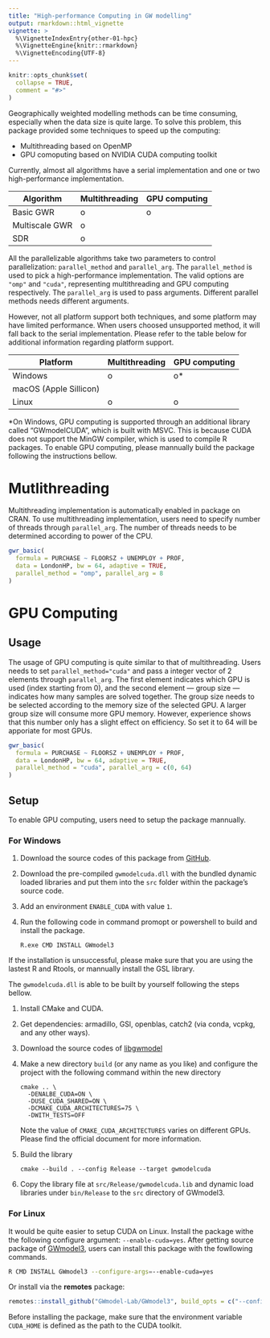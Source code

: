 ```yaml
---
title: "High-performance Computing in GW modelling"
output: rmarkdown::html_vignette
vignette: >
  %\VignetteIndexEntry{other-01-hpc}
  %\VignetteEngine{knitr::rmarkdown}
  %\VignetteEncoding{UTF-8}
---
```


```r
knitr::opts_chunk$set(
  collapse = TRUE,
  comment = "#>"
)
```

Geographically weighted modelling methods can be time consuming, especially when the data size is quite large.
To solve this problem, this package provided some techniques to speed up the computing:

- Multithreading based on OpenMP
- GPU comoputing based on NVIDIA CUDA computing toolkit

Currently, almost all algorithms have a serial implementation and one or two high-performance implementation.

| Algorithm      | Multithreading | GPU computing |
| -------------- | -------------- | ------------- |
| Basic GWR      | o              | o             |
| Multiscale GWR | o              |               |
| SDR           | o              |               |

All the parallelizable algorithms take two parameters to control parallelization: `parallel_method` and `parallel_arg`.
The `parallel_method` is used to pick a high-performance implementation.
The valid options are `"omp"` and `"cuda"`, representing multithreading and GPU computing respectively.
The `parallel_arg` is used to pass arguments.
Different parallel methods needs different arguments.

However, not all platform support both techniques, and some platform may have limited performance.
When users choosed unsupported method, it will fall back to the serial implementation.
Please refer to the table below for additional information regarding platform support.

| Platform               | Multithreading | GPU computing |
| ---------------------- | -------------- | ------------- |
| Windows                | o              | o\*            |
| macOS (Apple Sillicon) |                |               |
| Linux                  | o              | o             |

\*On Windows, GPU computing is supported through an additional library called "GWmodelCUDA", which is built with MSVC.
This is because CUDA does not support the MinGW compiler, which is used to compile R packages.
To enable GPU computing, please mannually build the package following the instructions bellow.

# Mutlithreading

Multithreading implementation is automatically enabled in package on CRAN.
To use multithreading implementation, users need to specify number of threads through `parallel_arg`.
The number of threads needs to be determined according to power of the CPU.

```r
gwr_basic(
  formula = PURCHASE ~ FLOORSZ + UNEMPLOY + PROF,
  data = LondonHP, bw = 64, adaptive = TRUE,
  parallel_method = "omp", parallel_arg = 8
)
```

# GPU Computing

## Usage

The usage of GPU computing is quite similar to that of multithreading.
Users needs to set `parallel_method="cuda"` and pass a integer vector of 2 elements through `parallel_arg`.
The first element indicates which GPU is used (index starting from 0),
and the second element --- group size --- indicates how many samples are solved together.
The group size needs to be selected according to the memory size of the selected GPU.
A larger group size will consume more GPU memory.
However, experience shows that this number only has a slight effect on efficiency.
So set it to 64 will be apporiate for most GPUs.

```r
gwr_basic(
  formula = PURCHASE ~ FLOORSZ + UNEMPLOY + PROF,
  data = LondonHP, bw = 64, adaptive = TRUE,
  parallel_method = "cuda", parallel_arg = c(0, 64)
)
```

## Setup

To enable GPU computing, users need to setup the package mannually.

### For Windows

1.  Download the source codes of this package from [GitHub](https://github.com/GWmodel-Lab/GWmodel3).
2.  Download the pre-compiled `gwmodelcuda.dll` with the bundled dynamic loaded libraries and put them into the `src` folder within the package's source code.
3.  Add an environment `ENABLE_CUDA` with value `1`.
4.  Run the following code in command promopt or powershell to build and install the package.

        R.exe CMD INSTALL GWmodel3

If the installation is unsuccessful, please make sure that you are using the lastest R and Rtools, or mannually install the GSL library.

The `gwmodelcuda.dll` is able to be built by yourself following the steps bellow.

1.  Install CMake and CUDA.
2.  Get dependencies: armadillo, GSl, openblas, catch2 (via conda, vcpkg, and any other ways).
3.  Download the source codes of [libgwmodel](https://github.com/GWmodel-Lab/libgwmodel)
4.  Make a new directory `build` (or any name as you like) and configure the project with the following command within the new directory

        cmake .. \
          -DENALBE_CUDA=ON \
          -DUSE_CUDA_SHARED=ON \
          -DCMAKE_CUDA_ARCHITECTURES=75 \
          -DWITH_TESTS=OFF

    Note the value of `CMAKE_CUDA_ARCHITECTURES` varies on different GPUs.
    Please find the official document for more information.
5.  Build the library

        cmake --build . --config Release --target gwmodelcuda

6.  Copy the library file at `src/Release/gwmodelcuda.lib` and dynamic load libraries under `bin/Release` to the `src` directory of GWmodel3.

### For Linux

It would be quite easier to setup CUDA on Linux.
Install the package withe the following configure argument: `--enable-cuda=yes`.
After getting source package of [GWmodel3](https://github.com/GWmodel-Lab/GWmodel3), users can install this package with the fowllowing commands.

```bash
R CMD INSTALL GWmodel3 --configure-args=--enable-cuda=yes
```

Or install via the **remotes** package:

```r
remotes::install_github("GWmodel-Lab/GWmodel3", build_opts = c("--configure-args=--enable-cuda=yes"))
```

Before installing the package, make sure that the environment variable `CUDA_HOME` is defined as the path to the CUDA toolkit.
